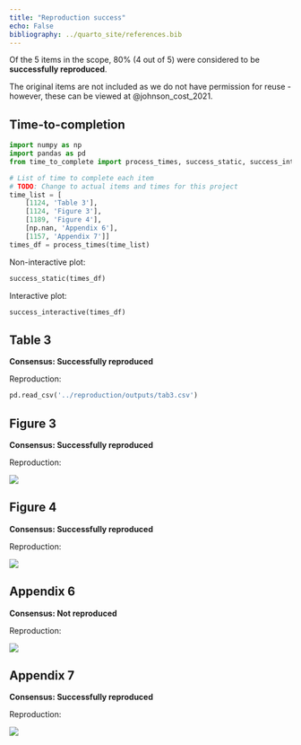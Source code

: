 ```yaml
---
title: "Reproduction success"
echo: False
bibliography: ../quarto_site/references.bib
---
```


Of the 5 items in the scope, 80% (4 out of 5) were considered to be **successfully reproduced**.

The original items are not included as we do not have permission for reuse - however, these can be viewed at @johnson_cost_2021.

## Time-to-completion

```python
import numpy as np
import pandas as pd
from time_to_complete import process_times, success_static, success_interactive

# List of time to complete each item
# TODO: Change to actual items and times for this project
time_list = [
    [1124, 'Table 3'],
    [1124, 'Figure 3'],
    [1189, 'Figure 4'],
    [np.nan, 'Appendix 6'],
    [1157, 'Appendix 7']]
times_df = process_times(time_list)
```

Non-interactive plot:

```python
success_static(times_df)
```

Interactive plot:

```python
success_interactive(times_df)
```

## Table 3

**Consensus: Successfully reproduced**

Reproduction:

```python
pd.read_csv('../reproduction/outputs/tab3.csv')
```

## Figure 3

**Consensus: Successfully reproduced**

Reproduction:

![](../reproduction/outputs/fig3-1.png){.lightbox}

## Figure 4

**Consensus: Successfully reproduced**

Reproduction:

![](../reproduction/outputs/fig4-1.png){.lightbox}

## Appendix 6

**Consensus: Not reproduced**

Reproduction:

![](../reproduction/outputs/appendix6-1.png){.lightbox}

## Appendix 7

**Consensus: Successfully reproduced**

Reproduction:

![](../reproduction/outputs/appendix7-1.png){.lightbox}